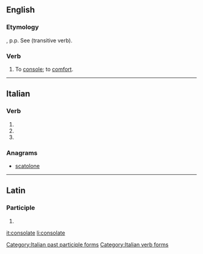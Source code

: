 ==English==

===Etymology===
{{etyl|la|en}} {{lena}} {{term|consolatus}}, p.p. See {{term|console}} (transitive verb).

===Verb===
{{en-verb|consolat|es}}

# {{context|obsolete|lang=en}} To [[console]]; to [[comfort]].
#: {{rfquotek|Shakespeare}}

{{Webster 1913}}

----

==Italian==

===Verb===
{{head|it|verb form}}

# {{conjugation of|consolare||2|p|pres|ind|lang=it}}
# {{conjugation of|consolare||2|p|imp|lang=it}}
# {{feminine plural of|consolato|lang=it}}

===Anagrams===
* [[scatolone#Italian|scatolone]]

[[Category:Italian past participle forms]]
[[Category:Italian verb forms]]

----

==Latin==

===Participle===
{{la-part-form|cōnsōlāte}}

# {{inflection of|cōnsōlātus||voc|m|s|lang=la}}

[[it:consolate]]
[[li:consolate]]